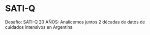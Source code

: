 # SATI-Q
Desafío: SATI-Q 20 AÑOS: Analicemos juntos 2 décadas de datos de cuidados intensivos en Argentina

